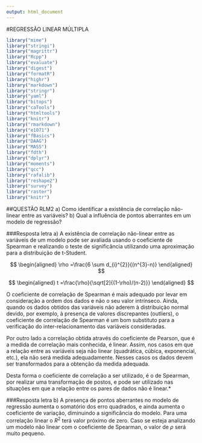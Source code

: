 ```yaml
---
output: html_document
---
```

#REGRESSÃO LINEAR MÚLTIPLA
```r
library("mime")
library("stringi")
library("magrittr") 
library("Rcpp")
library("evaluate")
library("digest")
library("formatR")
library("highr")
library("markdown")
library("stringr")
library("yaml")
library("bitops")
library("caTools")
library("htmltools")
library("knitr")
library("rmarkdown")
library("e1071")
library("fBasics")
library("DAAG")
library("MASS")
library("fdth")
library("dplyr")
library("moments")
library("qcc")
library("rafalib")
library("reshape2")
library("survey")
library("raster")
library("knitr")
```

##QUESTÃO RLM2
a) Como identificar a existência de correlação não-linear entre as variáveis? 
b) Qual a influência de pontos aberrantes em um modelo de regressão?

###Resposta letra a)
A existência de correlação não-linear entre as variáveis de um modelo pode ser avaliada usando o coeficiente de Spearman e realizando o teste de significância utilizando uma aproximação para a distribuição de t-Student.

$$
\begin{aligned}
\rho =\frac{6 \sum d_{i}^{2}}{(n^{3}-n)}
\end{aligned}
$$

$$
\begin{aligned}
t =\frac{\rho}{\sqrt[2]{(1-\rho)/(n-2)}}
\end{aligned}
$$

O coeficiente de correlação de Spearman é mais adequado por levar em consideração a ordem dos dados e não o seu valor intrínseco. Ainda, quando os dados obtidos das variáveis não aderem à distribuição normal devido, por exemplo, à presença de valores discrepantes (outliers), o coeficiente de correlação de Spearman é um bom substituto para a verificação do inter-relacionamento das variáveis consideradas.

Por outro lado a correlação obtida através do coeficiente de Pearson, que é a medida de correlação mais conhecida, é linear. Assim, nos casos em que a relação entre as variáveis seja não linear (quadrática, cúbica, exponencial, etc.), ela não será medida adequadamente. Nesses casos os dados devem ser transformados para a obtenção da medida adequada.

Desta forma o coeficiente de correlação a ser utilizado, é o de Spearman, por realizar uma transformação de postos, e pode ser utilizado nas situações em que a relação entre os pares de dados não é linear.*

###Resposta letra b)
A presença de pontos aberrantes no modelo de regressão aumenta o somatório dos erro quadrados, e ainda aumenta o coeficiente de variação,  diminuindo a significância do modelo. Para uma correlação linear o $R^{2}$ terá valor próximo de zero. Caso se esteja analizando um modelo não linear com o coeficiente de Spearman, o valor de $\rho$ será muito pequeno.